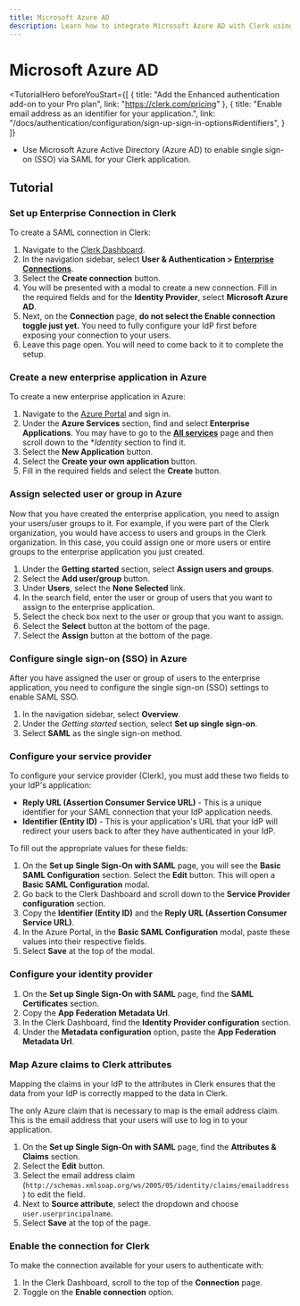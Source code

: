 ```yaml
---
title: Microsoft Azure AD
description: Learn how to integrate Microsoft Azure AD with Clerk using SAML SSO.
---
```


# Microsoft Azure AD

<TutorialHero
  beforeYouStart={[
    {
      title: "Add the Enhanced authentication add-on to your Pro plan",
      link: "https://clerk.com/pricing"
    },
    {
      title: "Enable email address as an identifier for your application.",
      link: "/docs/authentication/configuration/sign-up-sign-in-options#identifiers",
    }
  ]}
>

- Use Microsoft Azure Active Directory (Azure AD) to enable single sign-on (SSO) via SAML for your Clerk application.

</TutorialHero>

## Tutorial

<Steps>

### Set up Enterprise Connection in Clerk

To create a SAML connection in Clerk:

1. Navigate to the [Clerk Dashboard](https://dashboard.clerk.com).
2. In the navigation sidebar, select **User & Authentication > [Enterprise Connections](https://dashboard.clerk.com/last-active?path=user-authentication/enterprise-connections)**.
3. Select the **Create connection** button.
4. You will be presented with a modal to create a new connection. Fill in the required fields and for the **Identity Provider**, select **Microsoft Azure AD**.
5. Next, on the **Connection** page, **do not select the Enable connection toggle just yet.** You need to fully configure your IdP first before exposing your connection to your users.
6. Leave this page open. You will need to come back to it to complete the setup.

### Create a new enterprise application in Azure

To create a new enterprise application in Azure:

1. Navigate to the [Azure Portal](https://azure.microsoft.com/en-us/get-started/azure-portal) and sign in.
2. Under the **Azure Services** section, find and select **Enterprise Applications**. You may have to go to the [**All services**](https://portal.azure.com/#allservices) page and then scroll down to the **Identity* section to find it.
3. Select the **New Application** button.
4. Select the **Create your own application** button.
5. Fill in the required fields and select the **Create** button.

### Assign selected user or group in Azure

Now that you have created the enterprise application, you need to assign your users/user groups to it. For example, if you were part of the Clerk organization, you would have access to users and groups in the Clerk organization. In this case, you could assign one or more users or entire groups to the enterprise application you just created.

1. Under the **Getting started** section, select **Assign users and groups**.
2. Select the **Add user/group** button.
3. Under **Users**, select the **None Selected** link.
4. In the search field, enter the user or group of users that you want to assign to the enterprise application.
5. Select the check box next to the user or group that you want to assign.
6. Select the **Select** button at the bottom of the page.
7. Select the **Assign** button at the bottom of the page.

### Configure single sign-on (SSO) in Azure

After you have assigned the user or group of users to the enterprise application, you need to configure the single sign-on (SSO) settings to enable SAML SSO.

1. In the navigation sidebar, select **Overview**.
2. Under the *Getting started* section, select **Set up single sign-on**.
3. Select **SAML** as the single sign-on method.

### Configure your service provider

To configure your service provider (Clerk), you must add these two fields to your IdP's application:

- **Reply URL (Assertion Consumer Service URL)** - This is a unique identifier for your SAML connection that your IdP application needs.
- **Identifier (Entity ID)** - This is your application's URL that your IdP will redirect your users back to after they have authenticated in your IdP.

To fill out the appropriate values for these fields:

1. On the **Set up Single Sign-On with SAML** page, you will see the **Basic SAML Configuration** section. Select the **Edit** button. This will open a **Basic SAML Configuration** modal.
2. Go back to the Clerk Dashboard and scroll down to the **Service Provider configuration** section.
3. Copy the **Identifier (Entity ID)** and the **Reply URL (Assertion Consumer Service URL)**.
4. In the Azure Portal, in the **Basic SAML Configuration** modal, paste these values into their respective fields.
5. Select **Save** at the top of the modal.

### Configure your identity provider

1. On the **Set up Single Sign-On with SAML** page, find the **SAML Certificates** section.
2. Copy the **App Federation Metadata Url**.
3. In the Clerk Dashboard, find the **Identity Provider configuration** section.
4. Under the **Metadata configuration** option, paste the **App Federation Metadata Url**.

### Map Azure claims to Clerk attributes

Mapping the claims in your IdP to the attributes in Clerk ensures that the data from your IdP is correctly mapped to the data in Clerk.

The only Azure claim that is necessary to map is the email address claim. This is the email address that your users will use to log in to your application.

1. On the **Set up Single Sign-On with SAML** page, find the **Attributes & Claims** section.
2. Select the **Edit** button.
3. Select the email address claim (`http://schemas.xmlsoap.org/ws/2005/05/identity/claims/emailaddress`) to edit the field.
4. Next to **Source attribute**, select the dropdown and choose `user.userprincipalname`.
5. Select **Save** at the top of the page.

### Enable the connection for Clerk

To make the connection available for your users to authenticate with:

1. In the Clerk Dashboard, scroll to the top of the **Connection** page.
2. Toggle on the **Enable connection** option.

</Steps>
